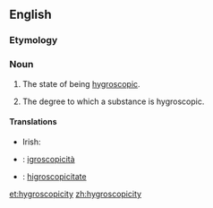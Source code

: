 ==English==

===Etymology===
{{suffix|hygroscopic|ity}}

===Noun===
{{en-noun|hygroscopicities|-}}

# {{uncountable}} The state of being [[hygroscopic]].
# {{countable}} The degree to which a substance is hygroscopic.

====Translations====
{{trans-top|the state of being hygroscopic}}
{{trans-mid}}
{{trans-bottom}}

{{trans-top|the degree to which a substance is hygroscopic}}
* Irish: {{t-|ga|tais-scópacht|f}}
{{trans-mid}}
{{trans-bottom}}

{{checktrans-top}}
* {{ttbc|it}}: [[igroscopicità]] {{f}}
{{trans-mid}}
* {{ttbc|ro}}: [[higroscopicitate]] {{f}}
{{trans-bottom}}

[[et:hygroscopicity]]
[[zh:hygroscopicity]]